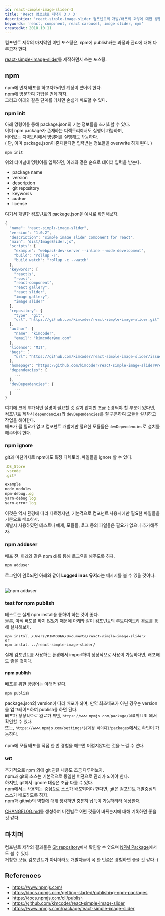 ```yaml
---
id: react-simple-image-slider-3
title: 'React 컴포넌트 제작기 3 / 3'
description: 'react-simple-image-slider 컴포넌트의 개발/배포의 과정에 대한 경험을 서술합니다.'
keywords: 'react, component, react carousel, image slider, npm'
createdAt: 2018.10.11
---
```


컴포넌트 제작의 마지막인 이번 포스팅은,
npm에 publish하는 과정과 관리에 대해 다루고자 한다.

[react-simple-image-slider](https://github.com/kimcoder/react-simple-image-slider)를 제작하면서 쓰는 포스팅.

## npm

npm에 먼저 배포를 하고자하려면 계정이 있어야 한다.<br/>
[npm](https://www.npmjs.com)에 방문하여 가입을 먼저 하자.<br/>
그리고 아래와 같은 단계를 거치면 손쉽게 배포할 수 있다.

### npm init

아래 명령어를 통해 package.json의 기본 정보들을 초기화할 수 있다.<br/>
이미 npm package가 존재하는 디렉토리에서도 실행이 가능하며,<br/>
비어있는 디렉토리에서 명령어를 실행해도 가능하다.<br/>
( 단, 이미 package.json이 존재한다면 입력받는 정보들을 overwrite 하게 된다. )

```js
npm init
```

위의 터미널에 명령어를 입력하면, 아래와 같은 순으로 데이터 입력을 받는다.<br/>

- package name
- version
- description
- git repository
- keywords
- author
- license

여기서 개발한 컴포넌트의 package.json을 예시로 확인해보자.

```js
{
  "name": "react-simple-image-slider",
  "version": "1.0.2",
  "description": "simple image slider component for react",
  "main": "dist/ImageSlider.js",
  "scripts": {
    "example": "webpack-dev-server --inline --mode development",
    "build": "rollup -c",
    "build:watch": "rollup -c --watch"
  },
  "keywords": [
    "reactjs",
    "react",
    "react-component",
    "react gallery",
    "react slider",
    "image gallery",
    "image slider"
  ],
  "repository": {
    "type": "git",
    "url": "https://github.com/kimcoder/react-simple-image-slider.git"
  },
  "author": {
    "name": "kimcoder",
    "email": "kimcoder@me.com"
  },
  "license": "MIT",
  "bugs": {
    "url": "https://github.com/kimcoder/react-simple-image-slider/issues"
  },
  "homepage": "https://github.com/kimcoder/react-simple-image-slider#readme",
  "dependencies": {
    ...
  },
  "devDependencies": {
    ...
  }
}
```

여기에 크게 부가적인 설명이 필요할 것 같지 않지만 조금 신경써야 할 부분이 있다면,<br/>
컴포넌트 제작시 `dependencies`와 `devDependencies`를 잘 구분하여 모듈을 설치하고 작업을 해야한다.<br/>
배포가 될 필요가 없고 컴포넌트 개발에만 필요한 모듈들은 `devDependencies`로 설치를 해주어야 한다.<br/>

### npm ignore

git과 마찬가지로 npm에도 특정 디렉토리, 파일들을 ignore 할 수 있다.<br/>

```js
.DS_Store
.vscode
.git*

example
node_modules
npm-debug.log
yarn-debug.log
yarn-error.log
```

이것은 역시 환경에 따라 다르겠지만, 기본적으로 컴포넌트 사용시에만 필요한 파일들을 기준으로 배포하자.<br/>
개발시 사용하였던 테스트나 예제, 모듈들, 로그 등의 파일들은 필요가 없으니 추가해주자.

### npm adduser

배포 전, 아래와 같은 npm cli를 통해 로그인을 해주도록 하자.

```js
npm adduser
```

로그인이 완료되면 아래와 같이 **Logged in as 유저**라는 메시지를 볼 수 있을 것이다.<br/><br/>

<img src='/assets/images/react-component-3-adduser.png' alt='npm adduser' />

### test for npm publish

테스트는 실제 npm install을 통하여 하는 것이 좋다.<br/>
물론, 아직 배포를 하지 않았기 때문에 아래와 같이 컴포넌트의 루트디렉토리 경로를 통해 설치해보자.<br/>

```
npm install /Users/KIMCODER/Documents/react-simple-image-slider/
or
npm install ../react-simple-image-slider/
```

실제 컴포넌트를 사용하는 환경에서 import하여 정상적으로 사용이 가능하다면, 배포해도 좋을 것이다.<br/>

#### npm publish

배포를 위한 명령어는 아래와 같다.

```
npm publish
```

package.json의 version에 따라 배포가 되며, 만약 최초배포가 아닌 경우는 version을 업그레이드하여 publish를 하면 된다.<br/>
배포가 정상적으로 완료가 되면, `https://www.npmjs.com/package/이름`의 URL에서 확인할 수 있다.<br/>
또는, `https://www.npmjs.com/settings/${계정 아이디}/packages`에서도 확인이 가능하다.<br/><br/>
npm에 모듈 배포를 직접 한 번 경험을 해보면 어렵지않다는 것을 느낄 수 있다.<br/>

### Git

추가적으로 npm 외에 git 관련 내용도 조금 다루어보자.<br/>
npm과 git의 소스는 기본적으로 동일한 버전으로 관리가 되어야 한다.<br/>
하지만, git에서 ignore 대상은 조금 다를 수 있다.<br/>
npm에서는 사용되는 중심으로 소스가 배포되어야 한다면, git은 컴포넌트 개발중심의 소스가 배포하도록 하자.<br/>
npm과 github의 역할에 대해 생각하면 충분히 납득이 가능하리라 예상한다.<br/>

[CHANGELOG.md](https://github.com/kimcoder/react-simple-image-slider/blob/master/CHANGELOG.md)를 생성하여 버전별로 어떤 것들이 바뀌는지에 대해 기록하면 좋을 것 같다.

## 마치며

컴포넌트 제작의 결과물은 [Git repository](https://github.com/kimcoder/react-simple-image-slider)에서 확인할 수 있으며 [NPM Package](https://www.npmjs.com/package/react-simple-image-slider)에서도 볼 수 있다.<br/>
거창한 모듈, 컴포넌트가 아니더라도 개발자들이 꼭 한 번쯤은 경험하면 좋을 것 같다 :)

## References

- https://www.npmjs.com/
- https://docs.npmjs.com/getting-started/publishing-npm-packages
- https://docs.npmjs.com/cli/publish
- https://github.com/kimcoder/react-simple-image-slider
- https://www.npmjs.com/package/react-simple-image-slider

